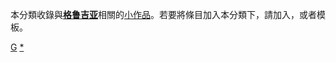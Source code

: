 {{Catnav|頁面分類|地理|国家|欧洲国家|格鲁吉亚}}
{{hiddencat}}
{{WPSS-cat}}
本分類收錄與'''[[格鲁吉亚|格鲁吉亚]]'''相關的[[Wikipedia:小作品|小作品]]。若要將條目加入本分類下，請加入'''{{tl|Georgia-stub}}'''，或者'''{{tl|格鲁吉亚小作品}}'''模板。

[[Category:歐洲小作品|G]]
[[Category:格鲁吉亚|*]]